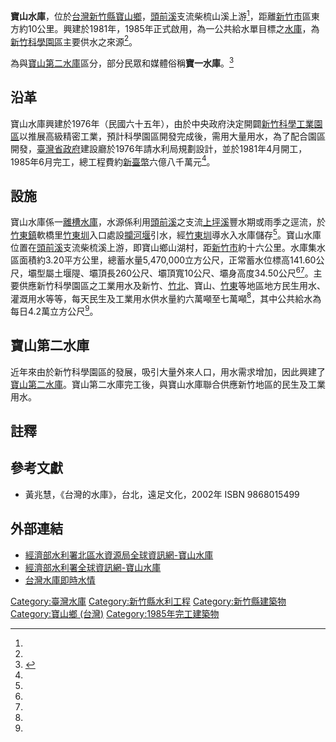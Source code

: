 {{Infobox Dam
| name               = 寶山水庫
| official_name      = 寶山水庫
| image              = Baoshan reservoir.jpg
| image_size         = 250px
| image_caption      = 寶山水庫一景
| image_alt          = 寶山水庫
| location_map       = Taiwan
| location_map_width = 
| location_map_text  = 
| lat_d              = 24
| lat_m              = 44
| lat_s              = 58.90
| lat_NS             = N
| long_d             = 121
| long_m             = 02
| long_s             = 38.80
| long_EW            = E
| coordinates_type   = type:landmark
| coordinates_display= inline,title
| coordinates_ref    = 
|crosses             = [[頭前溪|頭前溪]]支流柴梳山溪
| spillways          = 
| spillway_type      = Gated overflow, service 
| spillway_capacity  = 
|reservoir           = 寶山水庫
| status             = O
|country             ={{ROC}}
|locale              = [[新竹縣|新竹縣]][[寶山鄉_(臺灣)|寶山鄉]]山湖村
|constructor         = 臺灣省水利局
|owner               = [[台灣自來水公司|台灣自來水公司]]
|developer           = 
|maint               = 台灣自來水公司（三區處）
|type                = 近似均質型滾壓式土壩
|length              = {{convert|260|m|ft|0|abbr=off}}
|height              = {{convert|34.5|m|ft|0|abbr=off}}
|crest_width         = {{convert|10|m|ft|0|abbr=off}}
|crest_elevation     = 144.50公尺
|volume              = 250,300立方公尺
|began               = 1981年12月
|open                = 1985年6月
|cost                = [[新臺幣|新臺幣]]六億八千萬元
|reservoir_capacity  = {{convert|5,470,000|m3|cuft|abbr=on}}
|active_capacity     = {{convert|5,041,000|m3|cuft|abbr=on}}<br>（2019年）<ref>{{Cite web |url=https://www-ws.wra.gov.tw/Download.ashx?u=LzAwMS9VcGxvYWQvb2xkRmlsZS9tZWRpYS8yMjk4NTIvc3RhMzY0LnBkZg%3d%3d&n=c3RhMzY0LnBkZi5wZGY%3d&icon=..pdf |title=108年底止40座主要水庫分布概況 |access-date=2021-06-02 |archive-date=2020-08-10 |archive-url=https://web.archive.org/web/20200810073432/https://www-ws.wra.gov.tw/Download.ashx?u=LzAwMS9VcGxvYWQvb2xkRmlsZS9tZWRpYS8yMjk4NTIvc3RhMzY0LnBkZg%3D%3D&n=c3RhMzY0LnBkZi5wZGY%3D&icon=..pdf |dead-url=no }}</ref>
|reservoir_catchment = 3.2 平方公里
|reservoir_surface   = 60.2 公頃
|reservoir_elevation = {{convert|141.6|m|ft|0|abbr=off}}
|reservoir_max_depth = 
|bridge_carries      =
|bridge_width        =
|bridge_clearance    =
|bridge_traffic      =
|bridge_toll         = 
|bridge_id           =
|map_cue             =
|map_image_full      =
|map_text            =
|turbines            = 
|hydraulic_head      = 
|installed_capacity  = 
|max_planned_cap     = 
|capacity_factor     = 
|average_annual_gen  = 
|net_generation      = 
| website            = 
| as_of              = 2015年8月
}}

'''寶山水庫'''，位於[[台灣|台灣]][[新竹縣|新竹縣]][[寶山鄉_(臺灣)|寶山鄉]]，[[頭前溪|頭前溪]]支流柴梳山溪上游<ref name="經濟部水利署"/>，距離[[新竹市|新竹市]]區東方約10公里。興建於1981年，1985年正式啟用，為一公共給水單目標之[[水庫|水庫]]，為[[新竹科學園區|新竹科學園區]]主要供水之來源<ref name="台灣自來水公司第三區管理處"/>。

為與[[寶山第二水庫|寶山第二水庫]]區分，部分民眾和媒體俗稱'''寶一水庫'''。<ref>{{Cite web |url=https://newtalk.tw/news/view/2020-12-10/506833 |title=存档副本 |access-date=2021-06-25 |archive-date=2021-06-29 |archive-url=https://web.archive.org/web/20210629175738/https://newtalk.tw/news/view/2020-12-10/506833 |dead-url=no }}</ref>

==沿革==
寶山水庫興建於1976年（民國六十五年），由於中央政府決定開闢[[新竹科學工業園區|新竹科學工業園區]]以推展高級精密工業，預計科學園區開發完成後，需用大量用水，為了配合園區開發，[[臺灣省政府|臺灣省政府]]建設廳於1976年請水利局規劃設計，並於1981年4月開工，1985年6月完工，總工程費約[[新臺幣|新臺幣]]六億八千萬元<ref name="竹東圳與寶山水庫簡介"/>。

== 設施 ==
寶山水庫係一[[離槽水庫|離槽水庫]]，水源係利用[[頭前溪|頭前溪]]之支流[[上坪溪|上坪溪]]豐水期或雨季之逕流，於[[竹東鎮|竹東鎮]]軟橋里[[竹東圳|竹東圳]]入口處設[[攔河堰|攔河堰]]引水，經[[竹東圳|竹東圳]]導水入水庫儲存<ref name="竹東圳與寶山水庫簡介"/>。寶山水庫位置在[[頭前溪|頭前溪]]支流柴梳溪上游，即寶山鄉山湖村，距[[新竹市|新竹市]]約十六公里。水庫集水區面積約3.20平方公里，總蓄水量5,470,000立方公尺，正常蓄水位標高141.60公尺，壩型屬土堰隄、壩頂長260公尺、壩頂寬10公尺、壩身高度34.50公尺<ref name="台灣自來水公司第三區管理處"/><ref name="國立臺灣海洋大學"/>。主要供應新竹科學園區之工業用水及新竹、[[竹北|竹北]]、寶山、[[竹東|竹東]]等地區地方民生用水、灌溉用水等等，每天民生及工業用水供水量約六萬噸至七萬噸<ref name="國立臺灣海洋大學"/>，其中公共給水為每日4.2萬立方公尺<ref name="經濟部水利署"/>。

==寶山第二水庫==
{{main|寶山第二水庫}}
近年來由於新竹科學園區的發展，吸引大量外來人口，用水需求增加，因此興建了[[寶山第二水庫|寶山第二水庫]]。寶山第二水庫完工後，與寶山水庫聯合供應新竹地區的民生及工業用水。

== 註釋 ==
{{Reflist| refs=

<ref name="經濟部水利署">{{cite web|language=zh-tw|url=http://www.wra.gov.tw/ct.asp?xItem=20881&ctNode=3135&comefrom=lp|title=寶山水庫|author=|publisher=經濟部水利署|date=2014-10-20|accessdate=2015-08-10|deadurl=yes|archiveurl=https://web.archive.org/web/20150605005429/http://www.wra.gov.tw/ct.asp?xItem=20881&ctNode=3135&comefrom=lp|archivedate=2015-06-05}}</ref>

<ref name="台灣自來水公司第三區管理處">{{cite web|language=zh-tw|url=http://www3.water.gov.tw/ch/11reservoir/res_02.asp|title=寶山水庫|author=|publisher=台灣自來水公司第三區管理處|date=|accessdate=2015-08-10|deadurl=yes|archiveurl=https://web.archive.org/web/20150516213309/http://www3.water.gov.tw/ch/11reservoir/res_02.asp|archivedate=2015-05-16|df=}}</ref>

<ref name="國立臺灣海洋大學">{{cite web|language=zh-tw|url=http://ind.ntou.edu.tw/~b0137/resr/n15.htm|title=寶山水庫|author=|publisher=國立臺灣海洋大學河海工程學系|date=|accessdate=2015-08-10|archive-date=2009-11-24|archive-url=https://web.archive.org/web/20091124051726/http://ind.ntou.edu.tw/~b0137/resr/n15.htm|dead-url=no}}</ref>

<ref name="竹東圳與寶山水庫簡介">{{cite web|language=zh-tw|url=http://sowhc.sow.org.tw/html/observation/sacan/sa/aaa3.html|title=竹東圳與寶山水庫簡介|author=|publisher=荒野保護協會新竹分會|date=1998-03-08|accessdate=2015-08-10|archive-date=2020-02-23|archive-url=https://web.archive.org/web/20200223140949/http://sowhc.sow.org.tw/html/observation/sacan/sa/aaa3.html|dead-url=no}}</ref>

}}

==參考文獻==
{{commons category|Baoshan Reservoir}}
*黃兆慧，《台灣的水庫》，台北，遠足文化，2002年 ISBN 9868015499

==外部連結==
*[https://www.wranb.gov.tw/3452/3475/26144/寶山水庫/ 經濟部水利署北區水資源局全球資訊網-寶山水庫]
*[https://www.wra.gov.tw/News_Content.aspx?n=3254&s=19370 經濟部水利署全球資訊網-寶山水庫] {{Wayback|url=https://www.wra.gov.tw/News_Content.aspx?n=3254&s=19370 |date=20201126232516 }}
*[https://water.taiwanstat.com/ 台灣水庫即時水情] {{Wayback|url=https://water.taiwanstat.com/ |date=20210326033804 }}

{{台灣水庫}}
[[Category:臺灣水庫|Category:臺灣水庫]]
[[Category:新竹縣水利工程|Category:新竹縣水利工程]]
[[Category:新竹縣建築物|Category:新竹縣建築物]]
[[Category:寶山鄉_(台灣)|Category:寶山鄉 (台灣)]]
[[Category:1985年完工建築物|Category:1985年完工建築物]]